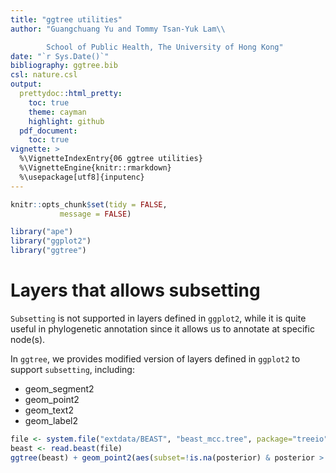 ```yaml
---
title: "ggtree utilities"
author: "Guangchuang Yu and Tommy Tsan-Yuk Lam\\

        School of Public Health, The University of Hong Kong"
date: "`r Sys.Date()`"
bibliography: ggtree.bib
csl: nature.csl
output:
  prettydoc::html_pretty:
    toc: true
    theme: cayman
    highlight: github
  pdf_document:
    toc: true
vignette: >
  %\VignetteIndexEntry{06 ggtree utilities}
  %\VignetteEngine{knitr::rmarkdown}
  %\usepackage[utf8]{inputenc}
---
```


```r
knitr::opts_chunk$set(tidy = FALSE,
		   message = FALSE)
```


```r
library("ape")
library("ggplot2")
library("ggtree")
```

# Layers that allows subsetting

`Subsetting` is not supported in layers defined in `ggplot2`, while it is quite useful in phylogenetic annotation since it allows us to annotate at specific node(s).

In `ggtree`, we provides modified version of layers defined in `ggplot2` to support `subsetting`, including:

+ geom_segment2
+ geom_point2
+ geom_text2
+ geom_label2

```r
file <- system.file("extdata/BEAST", "beast_mcc.tree", package="treeio")
beast <- read.beast(file)
ggtree(beast) + geom_point2(aes(subset=!is.na(posterior) & posterior > 0.75), color='firebrick')
```

<!--

# Multiple graphs on one page

To support viewing multiple plots, ggtree provides `multiplot` function that similar to `gridExtra::grid.arrange` with extra feature of labeling the plots.


#``` {r fig.width=8, fig.height=4, warning=FALSE}
multiplot(ggtree(rtree(30)), ggtree(rtree(40)), ncol=2, labels=c('A', 'B'))
#```

# subplots in ggplot object

`ggtree` implemented a function, `subview`, that can add subplots on a ggplot2 object.

#``` {r fig.width=8, fig.height=8, warning=F}
set.seed(2016-01-04)
tr <- rtree(30)
tr <- groupClade(tr, node=45)
p <- ggtree(tr, aes(color=group)) + geom_tippoint()
p1 <- p + geom_hilight(node=45)
p2 <- viewClade(p, node=45) + geom_tiplab()
subview(p2, p1+theme_transparent(), x=2.3, y=28.5)
#```

This is the backend of the [inset](advanceTreeAnnotation.html) function.

This `subview` function works with any `ggplot` objects and it had successful applied to [plot pie graphs on map](http://stackoverflow.com/questions/10368180/plotting-pie-graphs-on-map-in-ggplot/32380396#32380396).

#``` {r eval=FALSE}
library(ggtree)
dd <- data.frame(x=LETTERS[1:3], y=1:3)
pie <- ggplot(dd, aes(x=1, y, fill=x)) + geom_bar(stat="identity", width=1) + coord_polar(theta="y") + theme_inset()
x <- sample(2:9)
y <- sample(2:9)
width <- sample(seq(0.05, 0.15, length.out=length(x)))
height <- width
p <- ggplot(data=data.frame(x=c(0, 10), y=c(0, 10)), aes(x, y))+geom_blank()
for (i in seq_along(x)) {
    p <- subview(p, pie, x[i], y[i], width[i], height[i])
    print(p)
}
#```
![](figures/subview_animation.gif)


-->
